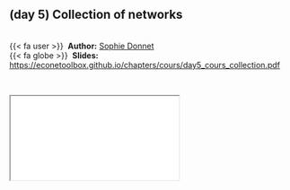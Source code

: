 
::: {.callout-note icon=true appearance="simple"}
## (day 5) Collection of networks {.unnumbered}

<br />
{{< fa user >}} &nbsp;**Author:** [Sophie Donnet](https://sophiedonnet.github.io/)<br/>
{{< fa globe >}} &nbsp;**Slides:** <https://econetoolbox.github.io/chapters/cours/day5_cours_collection.pdf>
:::


<br />

<div class="container">
  <iframe class="responsive-iframe" src="cours/day3_cours_SBM_LBM.pdf"></iframe>
</div> 
